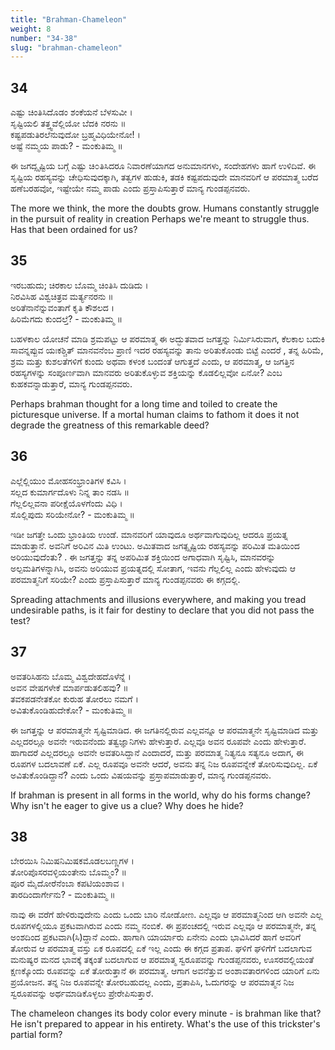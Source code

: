```yaml
---
title: "Brahman-Chameleon"
weight: 8
number: "34-38"
slug: "brahman-chameleon"
---
```


## 34

ಎಷ್ಟು ಚಿಂತಿಸಿದೊಡಂ ಶಂಕೆಯನೆ ಬೆಳಸುವೀ ।  
ಸೃಷ್ಟಿಯಲಿ ತತ್ತ್ವವೆಲ್ಲಿಯೋ ಬೆದಕಿ ನರನು ॥  
ಕಷ್ಟಪಡುತಿರಲೆನುವುದೋ ಬ್ರಹ್ಮವಿಧಿಯೇನೋ! ।  
ಅಷ್ಟೆ ನಮ್ಮಯ ಪಾಡು? - ಮಂಕುತಿಮ್ಮ ॥

ಈ ಜಗದ್ಸೃಷ್ಟಿಯ ಬಗ್ಗೆ ಎಷ್ಟು ಚಿ೦ತಿಸಿದರೂ ನಿವಾರಣೆಯಾಗದ ಅನುಮಾನಗಳು, ಸಂದೇಹಗಳು ಹಾಗೆ ಉಳಿದಿವೆ. ಈ ಸೃಷ್ಟಿಯ ರಹಸ್ಯವನ್ನು ಚೇಧಿಸುವುದಕ್ಕಾಗಿ, ತತ್ವಗಳ ಹುಡುಕಿ, ತಡಕಿ ಕಷ್ಟಪದುವುದೇ ಮಾನವರಿಗೆ ಆ ಪರಮಾತ್ಮ ಬರೆದ ಹಣೆಬರಹವೋ, ಇಷ್ಟೇಯೇ ನಮ್ಮ ಪಾಡು ಎಂದು ಪ್ರಸ್ತಾಪಿಸುತ್ತಾರೆ ಮಾನ್ಯ ಗುಂಡಪ್ಪನವರು.

The more we think, the more the doubts grow. Humans constantly struggle in the pursuit of reality in creation Perhaps we're meant to struggle thus. Has that been ordained for us?

## 35

ಇರಬಹುದು; ಚಿರಕಾಲ ಬೊಮ್ಮ ಚಿಂತಿಸಿ ದುಡಿದು ।  
ನಿರವಿಸಿಹ ವಿಶ್ವಚಿತ್ರವ ಮರ್ತ್ಯನರನು ॥  
ಅರಿತೆನಾನೆನ್ನುವಂತಾಗೆ ಕೃತಿ ಕೌಶಲದ ।  
ಹಿರಿಮೆಗದು ಕುಂದಲ್ತೆ? - ಮಂಕುತಿಮ್ಮ ॥

ಬಹಳಕಾಲ ಯೋಚನೆ ಮಾಡಿ ಶ್ರಮಪಟ್ಟು ಆ ಪರಮಾತ್ಮ ಈ ಅದ್ಭುತವಾದ ಜಗತ್ತನ್ನು ನಿರ್ಮಿಸಿರುವಾಗ, ಕೆಲಕಾಲ ಬದುಕಿ ಸಾವನ್ನಪ್ಪುವ ಯಃಕಶ್ಚಿತ್ ಮಾನವನೆಂಬ ಪ್ರಾಣಿ ಇದರ ರಹಸ್ಯವನ್ನು ತಾನು ಅರಿತುಕೊಂಡು ಬಿಟ್ಟೆ ಎಂದರೆ , ತನ್ನ ಹಿರಿಮೆ, ಶ್ರಮ ಮತ್ತು ಕುಶಲತೆಗಳಿಗೆ ಕುಂದು ಅಥವಾ ಕಳಂಕ ಬಂದಂತೆ ಆಗುತ್ತದೆ ಎಂದು, ಆ ಪರಮಾತ್ಮ, ಆ ಜಗತ್ತಿನ ರಹಸ್ಯಗಳನ್ನು ಸಂಪೂರ್ಣವಾಗಿ ಮಾನವರು ಅರಿತುಕೊಳ್ಳುವ ಶಕ್ತಿಯನ್ನು ಕೊಡಲಿಲ್ಲವೋ ಏನೋ? ಎಂಬ ಕುಹಕವನ್ನಾಡುತ್ತಾರೆ, ಮಾನ್ಯ ಗುಂಡಪ್ಪನವರು.

Perhaps brahman thought for a long time and toiled to create the picturesque universe. If a mortal human claims to fathom it does it not degrade the greatness of this remarkable deed?

## 36

ಎಲ್ಲೆಲ್ಲಿಯುಂ ಮೋಹಸಂಭ್ರಾಂತಿಗಳ ಕವಿಸಿ ।  
ಸಲ್ಲದ ಕುಮಾರ್ಗದೊಳು ನಿನ್ನ ತಾಂ ನಡಸಿ ॥  
ಗೆಲ್ಲಲಿಲ್ಲವನಾ ಪರೀಕ್ಷೆಯೊಳಗೆಂದು ವಿಧಿ ।  
ಸೊಲ್ಲಿಪುದು ಸರಿಯೇನೋ? - ಮಂಕುತಿಮ್ಮ ॥

ಇಡೀ ಜಗತ್ತೇ ಒಂದು ಭ್ರಾಂತಿಯ ಉಂಡೆ. ಮಾನವರಿಗೆ ಯಾವುದೂ ಅರ್ಥವಾಗುವುದಿಲ್ಲ ಆದರೂ ಪ್ರಯತ್ನ ಮಾಡುತ್ತಾನೆ. ಅವನಿಗೆ ಅರಿವಿನ ಮಿತಿ ಉಂಟು. ಅಮಿತವಾದ ಜಗತ್ಸೃಷ್ಟಿಯ ರಹಸ್ಯವನ್ನು ಪರಿಮಿತ ಮತಿಯಿಂದ ಅರಿಯುವುದೆಂತು? . ಈ ಜಗತ್ತನ್ನು ತನ್ನ ಅಪರಿಮಿತ ಶಕ್ತಿಯಿಂದ ಅಗಾಧವಾಗಿ ಸೃಷ್ಟಿಸಿ, ಮಾನವರನ್ನು ಅಲ್ಪಮತಿಗಳನ್ನಾಗಿಸಿ, ಅವನು ಅರಿಯುವ ಪ್ರಯತ್ನದಲ್ಲಿ ಸೋತಾಗ, ಇವನು ಗೆಲ್ಲಲಿಲ್ಲ ಎಂದು ಹೇಳುವುದು ಆ ಪರಮಾತ್ಮನಿಗೆ ಸರಿಯೇ? ಎಂದು ಪ್ರಸ್ತಾಪಿಸುತ್ತಾರೆ ಮಾನ್ಯ ಗುಂಡಪ್ಪನವರು ಈ ಕಗ್ಗದಲ್ಲಿ.

Spreading attachments and illusions everywhere, and making you tread undesirable paths, is it fair for destiny to declare that you did not pass the test?

## 37

ಅವತರಿಸಿಹನು ಬೊಮ್ಮ ವಿಶ್ವದೇಹದೊಳೆನ್ನೆ ।  
ಅವನ ವೇಷಗಳೇಕೆ ಮಾರ್ಪಡುತಲಿಹವು? ॥  
ತವಕಪಡನೇತಕೋ ಕುರುಹ ತೋರಲು ನಮಗೆ ।  
ಅವಿತುಕೊಂಡಿಹುದೇಕೋ? - ಮಂಕುತಿಮ್ಮ ॥

ಈ ಜಗತ್ತನ್ನು ಆ ಪರಮಾತ್ಮನೇ ಸೃಷ್ಟಿಮಾಡಿದ. ಈ ಜಗತಿನಲ್ಲಿರುವ ಎಲ್ಲವನ್ನೂ ಆ ಪರಮಾತ್ಮನೇ ಸೃಷ್ಟಿಮಾಡಿದ ಮತ್ತು ಎಲ್ಲದರಲ್ಲೂ ಅವನೇ ಇರುವನೆಂದು ತತ್ವಜ್ಞಾನಿಗಳು ಹೇಳುತ್ತಾರೆ. ಎಲ್ಲವೂ ಅವನ ರೂಪವೇ ಎಂದು ಹೇಳುತ್ತಾರೆ. ಹಾಗಾದರೆ ಎಲ್ಲದರಲ್ಲೂ ಅವನೇ ಅವತರಿಸಿದ್ದಾನೆ ಎಂದಾದರೆ, ಮತ್ತು ಪರಮಾತ್ಮ ನಿತ್ಯನೂ ಸತ್ಯನೂ ಅದಾಗ, ಈ ರೂಪಗಳ ಬದಲಾವಣೆ ಏಕೆ. ಎಲ್ಲ ರೂಪವೂ ಅವನೇ ಆದರೆ, ಅವನು ತನ್ನ ನಿಜ ರೂಪವನ್ನೇಕೆ ತೋರಿಸುವುದಿಲ್ಲ. ಏಕೆ ಅವಿತುಕೊಂಡಿದ್ದಾನೆ? ಎಂದು ಒಂದು ವಿಷಯವನ್ನು ಪ್ರಸ್ತಾಪಮಾಡುತ್ತಾರೆ, ಮಾನ್ಯ ಗುಂಡಪ್ಪನವರು.

If brahman is present in all forms in the world, why do his forms change? Why isn't he eager to give us a clue? Why does he hide?

## 38

ಬೇರಯಿಸಿ ನಿಮಿಷನಿಮಿಷಕಮೊಡಲಬಣ್ಣಗಳ ।  
ತೋರಿಪೊಸರವಳ್ಳಿಯಂತೇನು ಬೊಮ್ಮಂ? ॥  
ಪೂರ ಮೈದೋರೆನೆಂಬಾ ಕಪಟಿಯಂಶಾವ ।  
ತಾರದಿಂದಾರ್ಗೇನು? - ಮಂಕುತಿಮ್ಮ ॥

ನಾವು ಈ ವರೆಗೆ ಹೇಳಿರುವುದೇನು ಎಂದು ಒಂದು ಬಾರಿ ನೋಡೋಣ. ಎಲ್ಲವೂ ಆ ಪರಮಾತ್ಮನಿಂದ ಆಗಿ ಅವನೇ ಎಲ್ಲ ರೂಪಗಳಲ್ಲಿಯೂ ಪ್ರಕಟವಾಗಿರುವ ಎಂದು ನಮ್ಮ ನಂಬಿಕೆ. ಈ ಪ್ರಪಂಚದಲ್ಲಿ ಇರುವ ಎಲ್ಲವೂ ಆ ಪರಮಾತ್ಮನೇ, ತನ್ನ ಅಂಶದಿಂದ ಪ್ರಕಟವಾಗಿ(ಸಿ)ದ್ದಾನೆ ಎಂದು. ಹಾಗಾಗಿ ಯಾರ್ಯಾರು ಏನೇನು ಎಂದು ಭಾವಿಸಿದರೆ ಹಾಗೆ ಅವರಿಗೆ ತೋರುವ ಆ ಪರಮಾತ್ಮ ವಸ್ತು ಏಕ ರೂಪದಲ್ಲಿ ಏಕೆ ಇಲ್ಲ ಎಂದು ಈ ಕಗ್ಗದ ಪ್ರತಾಪ. ಘಳಿಗೆ ಘಳಿಗೆಗೆ ಬದಲಾಗುವ ಮನುಷ್ಯರ ಮನದ ಭಾವಕ್ಕೆ ತಕ್ಕಂತೆ ಬದಲಾಗುವ ಆ ಪರಮಾತ್ಮ ಸ್ವರೂಪವನ್ನು ಗುಂಡಪ್ಪನವರು, ಊಸರವಲ್ಲಿಯಂತೆ ಕ್ಷಣಕ್ಕೊಂದು ರೂಪವನ್ನು ಏಕೆ ತೋರುತ್ತಾನೆ ಈ ಪರಮಾತ್ಮ. ಆಗಾಗ ಅವನೆತ್ತುವ ಅಂಶಾವತಾರಗಳಿಂದ ಯಾರಿಗೆ ಏನು ಪ್ರಯೋಜನ. ತನ್ನ ನಿಜ ರೂಪವನ್ನೇ ತೋರಬಹುದಲ್ಲ ಎಂದು, ಪ್ರತಾಪಿಸಿ, ಓದುಗರನ್ನು ಆ ಪರಮಾತ್ಮನ ನಿಜ ಸ್ವರೂಪವನ್ನು ಅರ್ಥಮಾಡಿಕೊಳ್ಳಲು ಪ್ರೇರೇಪಿಸುತ್ತಾರೆ.

The chameleon changes its body color every minute - is brahman like that? He isn't prepared to appear in his entirety. What's the use of this trickster's partial form?
